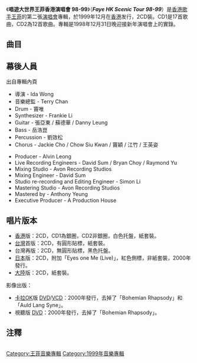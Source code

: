 {{Album infobox | <!-- See Wikipedia:WikiProject_Albums -->
|  Name        = 唱遊大世界王菲香港演唱會 98-99
|  Type        = 現場
|  Artist      = [[王菲|王菲]]
|  Cover       = Faye HK Scenic Tour 98-99.jpg
|  Released    = 1999年12月 <small>(CD)</small>
|  Recorded    = 1998年12月31日至1999年1月1日<br>[[香港体育馆|香港红磡体育馆]]
|  Genre       = [[粵語流行音樂|粵語流行音樂]]、[[國語流行音樂|國語流行音樂]]
|  Length      = 
|  Label       = [[百代唱片|百代唱片]]
|  Number      =
|  Producer    = [[梁榮駿|梁榮駿]]
|  Last album  = 菲感情生活 <br />(1999年)
|  This album  = '''唱遊大世界王菲香港演唱會 98-99''' <br />(1999年)
|  Next album  = [[寓言_(專輯)|寓言]] <br />(2000年)

}}

《'''唱遊大世界王菲香港演唱會 98-99'''》（'''''Faye HK Scenic Tour 98-99'''''）是[[香港|香港]][[歌手|歌手]][[王菲|王菲]]的第二張[[演唱會|演唱會]]專輯，於1999年12月在[[香港|香港]]发行，2CD裝。CD1是17首歌曲，CD2為12首歌曲。專輯是1998年12月31日晚迎接新年演唱會上的實錄。

== 曲目 ==
{{Track listing
| headline        =Disc 1

| title1          =Opening
| music1 = Terry Chan
| lyrics1 = —
| length1         =2:02
| title2          =感情生活
| music2 = 	王菲
| lyrics2 = [[林夕|林夕]]
| length2         =4:46
| title3          =浮躁
| music3 = 王菲
| lyrics3 = 王菲
| length3         =2:47
| title4          =悶
| music4 = 張亞東
| lyrics4 = 林夕
| length4         =5:15
| title5          =暗湧
| music5 = [[陳輝陽|陳輝陽]]
| lyrics5 = 林夕
| length5         =5:16
| title6          =天空
| music6 = [[楊明煌|楊明煌]]
| lyrics6 = [[黃桂蘭|黃桂蘭]]
| length6         =4:58
| title7          =臉
| music7 = 	王菲
| lyrics7 = 林夕
| length7         =3:38
| title8          =迷路
| music8 = [[江志仁|C.Y. Kong]]
| lyrics8 = 林夕
| length8         =5:18
| title9          =[[夢中人_(單曲)|夢中人]]
| music9 = Dolores O'Riordan、Noel Hogan
| lyrics9 = [[周禮茂|周禮茂]]
| length9         =3:12
| title10          =[[夢遊_(單曲)|夢遊]]
| music10 = C.Y. Kong
| lyrics10 = 林夕
| length10         =4:31
| title11          =原諒自己
| music11 = 潘協慶
| lyrics11 = 	林夕
| length11         =6:23
| title12          =末日
| music12 = 王菲
| lyrics12 = 王菲
| length12         =3:44
| title13          =墮落
| music13 = 王菲
| lyrics13 = 王菲
| length13         =3:35
| title14          =天使
| music14 = [[黃舒駿|黃舒駿]]
| lyrics14 = 黃舒駿
| length14         =4:43
| title15          =懷念
| music15 = Elizabeth Fraser、Robin Guthrie、Simon Raymonde
| lyrics15 = [[黃偉文|黃偉文]]
| length15         =3:15
| title16          =夢醒了
| note16           =原唱: [[那英|那英]]
| music16 = [[袁惟仁|袁惟仁]]
| lyrics16 = 袁惟仁
| length16         =5:13
| title17          =但願人長久
| note17           =原唱: [[鄧麗君|鄧麗君]]
| music17 = [[梁弘志|梁弘志]]	
| lyrics17 = [[蘇軾|蘇軾]]
| length17         =3:59
}}
{{Track listing
| headline        =Disc 2

| title1          =情誡
| music1 = [[Adrian_Chan|Adrian Chan]]
| lyrics1 = 林夕
| length1         =4:12
| title2          =一人分飾兩角
| music2 = [[AMK|AMK]]
| lyrics2 = 黃偉文
| length2         =2:43
| title3          =為非作歹
| music3 = 	Harriet Wheeler、David Gaurin
| lyrics3 = 黃偉文
| length3         =3:48
| title4          =Di-Dar
| music4 = 王菲
| lyrics4 = 林夕
| length4         =2:09
| title5          =曖昧
| music5 = [[陳小霞|陳小霞]]
| lyrics5 = 林夕
| length5         =6:19
| title6          =[[波希米亚狂想曲|Bohemian Rhapsody]]
| music6 = [[佛萊迪·墨裘瑞|Freddie Mercury]]
| lyrics6 = Freddie Mercury
| note6           =原唱: [[皇后樂隊|Queen]]
| length6         =6:28
| title7          =你快樂（所以我快樂）
| music7 = 張亞東
| lyrics7 = 林夕
| length7         =4:15
| title8          =[[友誼萬歲|Auld Lang Syne]]
| music8 = 佚名
| lyrics8 = [[羅伯特·伯恩斯|Robert Burns]]
| length8         =2:58
| title9          =約定
| music9 = 陳小霞
| lyrics9 = 林夕
| length9         =4:29
| title10          =償還
| music10 = [[柳重言|柳重言]]
| lyrics10 = 林夕
| length10         =4:02
| title11          =我願意
| music11 = [[黃國倫|黃國倫]]		
| lyrics11 = [[姚謙|姚謙]]
| length11         =6:07
| title12          =執迷不悔
| music12 = 袁惟仁
| lyrics12 = [[王菲|王靖雯]]
| length12         =6:02
}}
{{Tracklist
| collapsed = yes
| headline = 日本版 Disc 2（附加歌曲）

| title13          =[[Eyes_On_Me|Eyes On Me]]
| note13           = live at [[日本武道館|武道館]]
| music13 = [[植松伸夫|植松伸夫]]
| lyrics13 = 染谷和美
| length13         =5:30
}}

==幕後人員==
出自專輯內頁

*導演 - Ida Wong
*音樂總監 - Terry Chan
*Drum - 竇唯
*Synthesizer - Frankie Li
*Guitar - 張亞東 / 蘇德華 / Danny Leung
*Bass - 岳浩崑
*Percussion - 劉效松
*Chorus - Jackie Cho / Chow Siu Kwan / 竇穎 / 江竹 / 王英姿

*Producer - Alvin Leong
*Live Recording Engineers - David Sum / Bryan Choy / Raymond Yu
*Mixing Studio - Avon Recording Studios
*Mixing Engineer - David Sum
*Studio re-recording and Editing Engineer - Simon Li
*Mastering Studio - Avon Recording Studios
*Mastered by - Anthony Yeung
*Executive Producer - A Production House

== 唱片版本 ==
*[[香港|香港]]版：2CD，CD1為銀圈，CD2非銀圈，白色托盤，紙套裝。
*[[台灣|台灣]]首版：2CD，有圓形貼標，紙套裝。
*台灣再版：2CD，無圓形貼標，黑色托盤。
*[[日本|日本]]版：2CD，附加「Eyes one Me (Live)」，紅色側標，非紙套裝，2000年發行。
*[[大陸|大陸]]版：2CD，紙套裝。

影像出版：
*[[卡拉OK|卡拉OK]]版 [[DVD|DVD]]/[[VCD|VCD]]：2000年發行，去掉了「Bohemian Rhapsody」和「Auld Lang Syne」。
*視聽版 [[DVD|DVD]]：2000年發行，去掉了「Bohemian Rhapsody」。

==注釋==
<div class="references-small" style="-moz-column-count:2; column-count:2;">
<references />
</div>

{{王菲}}
{{香港跨年紅館演唱會}}
[[Category:王菲音樂專輯|Category:王菲音樂專輯]]
[[Category:1999年音樂專輯|Category:1999年音樂專輯]]